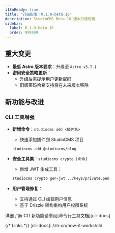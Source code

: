 ```yaml
---
i18nReady: true
title: "升级指南：0.1.0-beta.16"
description: StudioCMS Beta.16 版本升级说明
sidebar:
  label: 0.1.0-beta.16
  order: 999999
---
```



<QuickUpdate />

## 重大变更

- **最低 Astro 版本要求**：升级至 `Astro v5.7.1`
- **密码安全策略更新**：
  - 升级后需提示用户更新密码
  - 旧版密码哈希支持将在未来版本移除

## 新功能与改进

### CLI 工具增强

- **新增命令**：`studiocms add <插件名>`
  - 快速添加插件到 StudioCMS 项目
  ```bash
  studiocms add @studiocms/blog
  ```

- **安全工具集**：`studiocms crypto [命令]`
  - 新增 JWT 生成工具：
  ```bash
  studiocms crypto gen-jwt ../keys/private.pem
  ```

- **用户管理修复**：
  - 支持通过 CLI 编辑用户信息
  - 基于 Drizzle 架构重构用户权限系统

<ReadMore>详细了解 CLI 新功能请参阅[命令行工具文档][cli-docs]</ReadMore>

{/* Links */}
[cli-docs]: /zh-cn/how-it-works/cli/